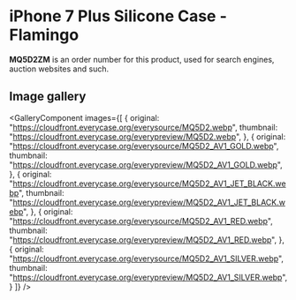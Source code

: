 
# iPhone 7 Plus Silicone Case - Flamingo

<Callout type='info' emoji='👉🏻'>**MQ5D2ZM** is an order number for this product, used for search engines, auction websites and such.</Callout>

## Image gallery

<GalleryComponent
    images={[
      {
        original: "https://cloudfront.everycase.org/everysource/MQ5D2.webp",
        thumbnail: "https://cloudfront.everycase.org/everypreview/MQ5D2.webp",
      },
      {
        original: "https://cloudfront.everycase.org/everysource/MQ5D2_AV1_GOLD.webp",
        thumbnail: "https://cloudfront.everycase.org/everypreview/MQ5D2_AV1_GOLD.webp",
      },
      {
        original: "https://cloudfront.everycase.org/everysource/MQ5D2_AV1_JET_BLACK.webp",
        thumbnail: "https://cloudfront.everycase.org/everypreview/MQ5D2_AV1_JET_BLACK.webp",
      },
      {
        original: "https://cloudfront.everycase.org/everysource/MQ5D2_AV1_RED.webp",
        thumbnail: "https://cloudfront.everycase.org/everypreview/MQ5D2_AV1_RED.webp",
      },
      {
        original: "https://cloudfront.everycase.org/everysource/MQ5D2_AV1_SILVER.webp",
        thumbnail: "https://cloudfront.everycase.org/everypreview/MQ5D2_AV1_SILVER.webp",
      }
    ]}
  />
